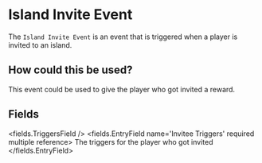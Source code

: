
# Island Invite Event 

The `Island Invite Event` is an event that is triggered when a player is invited to an island.

## How could this be used?

This event could be used to give the player who got invited a reward.


## Fields

<fields.TriggersField />
<fields.EntryField name='Invitee Triggers' required multiple reference>
     The triggers for the player who got invited
</fields.EntryField>

